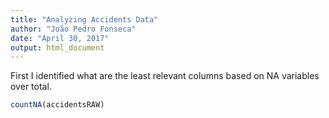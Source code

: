 ```yaml
---
title: "Analyzing Accidents Data"
author: "João Pedro Fonseca"
date: "April 30, 2017"
output: html_document
---
```

First I identified what are the least relevant columns based on NA variables over total.
```r
countNA(accidentsRAW)
```

